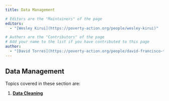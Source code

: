 ```yaml
---
title: Data Management

# Editors are the "Maintainers" of the page
editors:
  - "[Wesley Kirui](https://poverty-action.org/people/wesley-kirui)"

# Authors are the "Contributors" of the page
# Add your name to the list if you have contributed to this page
author:
  - "[David Torres](https://poverty-action.org/people/david-francisco-torres-leon)"
---
```


## Data Management

Topics covered in these section are:

1. **[Data Cleaning](./data_cleaning/index.html)**